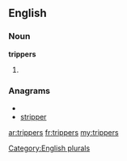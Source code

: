 ==English==

===Noun===
'''trippers'''

# {{plural of|[[tripper]]}}

===Anagrams===
* {{alphagram|eipprrst}}
* [[stripper#English|stripper]]

[[Category:English plurals]]

[[ar:trippers]]
[[fr:trippers]]
[[my:trippers]]